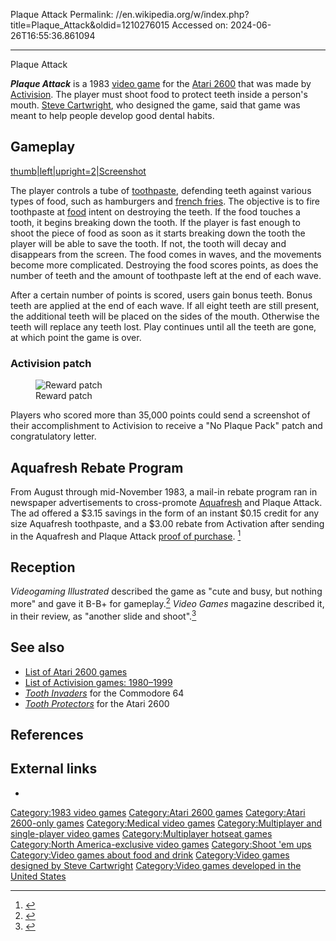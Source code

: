 Plaque Attack
Permalink: //en.wikipedia.org/w/index.php?title=Plaque_Attack&oldid=1210276015
Accessed on: 2024-06-26T16:55:36.861094



------
Plaque Attack
{{Short description|1983 video game}}
{{more citations needed|date=March 2010}}
{{Infobox video game
|title = Plaque Attack
|image = Plaque-attack.jpg
|caption = 
|developer = [[Activision]]<ref name="gamefaqs"/>
|publisher = [[Activision]]<ref name="gamefaqs"/>
|designer = [[Steve Cartwright]]<ref name="giantlist">{{cite web|title=The Giant List of Classic Game Programmers|url=https://dadgum.com/giantlist|last1=Hague|first1=James}}</ref>
|released = {{vgrelease|NA|February 22, 1983<ref name="gamefaqs">{{cite web| url = http://www.gamefaqs.com/console/a2600/data/584977.html| title = Release information | website = [[GameFAQs]] | access-date = 2008-08-19}}</ref>}}
|genre = [[Shooter game|Shooter]]<ref name="gamefaqs"/>
|modes = 1-2 players alternating
|platforms = [[Atari 2600]]<ref name="gamefaqs"/>
}}

'''''Plaque Attack''''' is a 1983 [[video game]] for the [[Atari 2600]] that was made by [[Activision]]. The player must shoot food to protect teeth inside a person's mouth. [[Steve Cartwright]], who designed the game, said that game was meant to help people develop good dental habits.{{citation needed|date=August 2016}}

==Gameplay==
[[Image:PlaqueAttack.JPG|thumb|left|upright=2|Screenshot]]

The player controls a tube of [[toothpaste]], defending teeth against various types of food, such as hamburgers and [[french fries]]. The objective is to fire toothpaste at [[food]] intent on destroying the teeth. If the food touches a tooth, it begins breaking down the tooth. If the player is fast enough to shoot the piece of food as soon as it starts breaking down the tooth the player will be able to save the tooth. If not, the tooth will decay and disappears from the screen. The food comes in waves, and the movements become more complicated. Destroying the food scores points, as does the number of teeth and the amount of toothpaste left at the end of each wave.

After a certain number of points is scored, users gain bonus teeth. Bonus teeth are applied at the end of each wave. If all eight teeth are still present, the additional teeth will be placed on the sides of the mouth.  Otherwise the teeth will replace any teeth lost.  Play continues until all the teeth are gone, at which point the game is over.

===Activision patch===
[[Image:Noplaquepatch.jpg|thumb|Reward patch]]

Players who scored more than 35,000 points could send a screenshot of their accomplishment to Activision to receive a "No Plaque Pack" patch and congratulatory letter.

== Aquafresh Rebate Program ==
From August through mid-November 1983, a mail-in rebate program ran in newspaper advertisements to cross-promote [[List of toothpaste brands|Aquafresh]] and Plaque Attack. The ad offered a $3.15 savings in the form of an instant $0.15 credit for any size Aquafresh toothpaste, and a $3.00 rebate from Activation after sending in the Aquafresh and Plaque Attack [[proof of purchase]]. <ref>{{cite news |title=Save Up to $3.15 with Aqua-fresh and Plaque Attack |publisher=Chicago Tribune |date=7 August 1983}}</ref>

==Reception==
''Videogaming Illustrated'' described the game as "cute and busy, but nothing more" and gave it B-B+ for gameplay.<ref>{{cite journal |title=Videogaming Illustrated |date=September 1983 |page=38 |url=https://archive.org/details/Videogaming_and_Computer_Gaming_Illustrated_1983-09_Ion_International_US/page/n37 |access-date=8 August 2019}}</ref> ''Video Games'' magazine described it, in their review, as "another slide and shoot".<ref>{{cite journal |title=Plaque Attack Review |journal=Video Games |date=November 1983 |pages=76–77 |url=http://www.ataricompendium.com/archives/magazines/video_games/video_games_nov83.pdf |access-date=9 August 2019}}</ref> 

==See also==
{{Portal|Video games|1980s}}
*[[List of Atari 2600 games]]
*[[List of Activision games: 1980–1999]]
*''[[Tooth Invaders]]'' for the Commodore 64
*''[[Tooth Protectors]]'' for the Atari 2600

==References==
{{reflist}}

==External links==
*{{IAg|atari_2600_plaque_attack_1983_activision_steve_cartwright_ax-027}}

[[Category:1983 video games]]
[[Category:Atari 2600 games]]
[[Category:Atari 2600-only games]]
[[Category:Medical video games]]
[[Category:Multiplayer and single-player video games]]
[[Category:Multiplayer hotseat games]]
[[Category:North America-exclusive video games]]
[[Category:Shoot 'em ups]]
[[Category:Video games about food and drink]]
[[Category:Video games designed by Steve Cartwright]]
[[Category:Video games developed in the United States]]